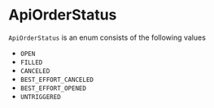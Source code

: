 # ApiOrderStatus

`ApiOrderStatus` is an enum consists of the following values

- `OPEN`
- `FILLED`
- `CANCELED`
- `BEST_EFFORT_CANCELED`
- `BEST_EFFORT_OPENED`
- `UNTRIGGERED`